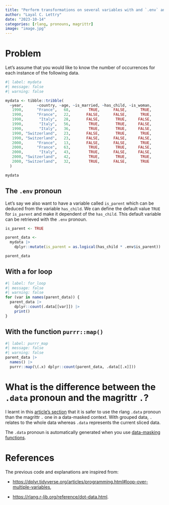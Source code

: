 ```yaml
---
title: "Perform transformations on several variables with and `.env` and `.data` pronouns"
author: "Layal C. Lettry"
date: "2023-10-14"
categories: [rlang, pronouns, magrittr]
image: "image.jpg"
---
```


# Problem

Let's assume that you would like to know the number of occurrences for each instance of the following data.

```r
#| label: mydata
#| message: false
#| warning: false

mydata <- tibble::tribble(
  ~year,      ~country, ~age, ~is_married, ~has_child, ~is_woman,
   1990,      "France",   68,        TRUE,      FALSE,      TRUE,
   1990,      "France",   22,       FALSE,      FALSE,      TRUE,
   1990,       "Italy",   28,       FALSE,       TRUE,     FALSE,
   1990,       "Italy",   56,        TRUE,       TRUE,     FALSE,
   1990,       "Italy",   36,        TRUE,       TRUE,     FALSE,
   1990, "Switzerland",   23,       FALSE,       TRUE,      TRUE,
   1990, "Switzerland",   23,       FALSE,      FALSE,     FALSE,
   2000,      "France",   13,       FALSE,      FALSE,      TRUE,
   2000,      "France",   63,        TRUE,       TRUE,     FALSE,
   2000,       "Italy",   43,        TRUE,      FALSE,     FALSE,
   2000, "Switzerland",   42,        TRUE,       TRUE,      TRUE,
   2000, "Switzerland",   32,        TRUE,      FALSE,      TRUE
  )

mydata
```
## The `.env` pronoun
Let's say we also want to have a variable called `is_parent` which can be deduced from the variable `has_child`. We can define the default value `TRUE` for `is_parent` and make it dependent of the `has_child`. This default variable can be retrieved with the `.env` pronoun.

```r
is_parent <- TRUE

parent_data <- 
  mydata |>
    dplyr::mutate(is_parent = as.logical(has_child * .env$is_parent)) 

parent_data
```

## With a for loop

```r
#| label: for_loop
#| message: false
#| warning: false
for (var in names(parent_data)) {
  parent_data |>
    dplyr::count(.data[[var]]) |>
    print()
}
```


## With the function `purrr::map()`

```r
#| label: purrr_map
#| message: false
#| warning: false
parent_data |>
  names() |>
  purrr::map(\(.x) dplyr::count(parent_data, .data[[.x]]))
```

# What is the difference between the `.data` pronoun and the magrittr `.`?

I learnt in this [article's section](https://rlang.r-lib.org/reference/dot-data.html) that it is safer to use the rlang `.data` pronoun than the magrittr `.` one in a data-masked context. With grouped data, `.` relates to the whole data whereas `.data` represents the current sliced data.

The `.data` pronoun is automatically generated when you use [data-masking functions](https://rlang.r-lib.org/reference/topic-data-mask-ambiguity.html#:~:text=Data%20masking%20is%20an%20R,defined%20in%20the%20current%20environment).

# References

The previous code and explanations are inspired from:

- <https://dplyr.tidyverse.org/articles/programming.html#loop-over-multiple-variables>,

- <https://rlang.r-lib.org/reference/dot-data.html>.
